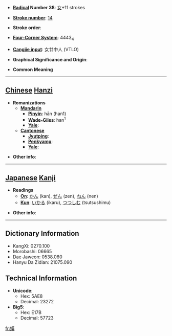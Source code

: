 * '''[[Wiktionary:Chinese radical index| Radical]] Number 38''': [[Wiktionary:Chinese radical index 女|女]]+11 strokes

* '''[[Wiktionary:Chinese total strokes index|Stroke number]]''': [[Wiktionary:Chinese total strokes index 14|14]]

* '''Stroke order''': 

* '''[[Wiktionary:Chinese four corner index|Four-Corner System]]''': 4443<sub>4</sub>

* '''[[Wiktionary:Chinese Cangjie index|Cangjie input]]''': 女廿中人 (VTLO)

* '''Graphical Significance and Origin''': 

* '''Common Meaning'''

----

== [[Chinese]] [[Hanzi]] ==

* '''Romanizations'''
** '''[[Mandarin]]'''
*** '''[[Pinyin]]''': hān (han1)
*** '''[[Wade-Giles]]''': han<sup>1</sup>
*** '''[[Yale]]''': 
** '''[[Cantonese]]'''
*** '''[[Jyutping]]''':
*** '''[[Penkyamp]]''': 
*** '''[[Yale]]''': 

* '''Other info''': 

----

== [[Japanese]] [[Kanji]] ==

* '''Readings'''
** '''[[On]]''': [[かん]] (kan), [[ぜん]] (zen), [[ねん]] (nen)
** '''[[Kun]]''': [[いかる]] (ikaru), [[つつしむ]] (tsutsushimu)

* '''Other info''':  

----

== Dictionary Information ==

* KangXi: 0270.100
* Morobashi: 06665
* Dae Jaweon: 0538.060
* Hanyu Da Zidian: 21075.090

== Technical Information ==

* '''Unicode''':
** Hex: 5AE8
** Decimal: 23272
* '''Big5''':
** Hex: E17B
** Decimal: 57723

[[fr:嫨]]